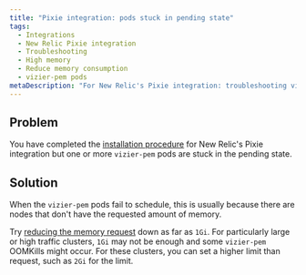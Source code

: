 ```yaml
---
title: "Pixie integration: pods stuck in pending state"
tags:
  - Integrations
  - New Relic Pixie integration
  - Troubleshooting
  - High memory
  - Reduce memory consumption
  - vizier-pem pods
metaDescription: "For New Relic's Pixie integration: troubleshooting vizier-pem pods stuck in pending state."
---
```


## Problem

You have completed the [installation procedure](/docs/kubernetes-pixie/auto-telemetry-pixie/install-auto-telemetry-pixie) for New Relic's Pixie integration but one or more `vizier-pem` pods are stuck in the pending state.

## Solution

When the `vizier-pem` pods fail to schedule, this is usually because there are nodes that don't have the requested amount of memory.

Try [reducing the memory request](/docs/kubernetes-pixie/auto-telemetry-pixie/advanced-configuration/manage-pixie-memory#set-memory-request) down as far as `1Gi`. For particularly large or high traffic clusters, `1Gi` may not be enough and some `vizier-pem` OOMKills might occur. For these clusters, you can set a higher limit than request, such as `2Gi` for the limit.
